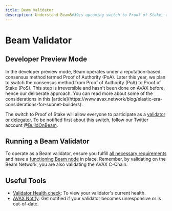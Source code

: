 ---
title: Beam Validator
description: Understand Beam&#39;s upcoming switch to Proof of Stake, and how to run a Beam validator.
---


# Beam Validator

## Developer Preview Mode

<Callout type="warning" emoji="⚠️">
  In the developer preview mode, Beam operates under a reputation-based
  consensus method termed Proof of Authority (PoA). Later this year, we plan to
  switch the consensus method from Proof of Authority (PoA) to Proof of Stake
  (PoS). This step is irreversible and hasn't been done on AVAX before, hence
  our deliberate approach. You can read more about some of the considerations in
  this
  [article](https://www.avax.network/blog/elastic-era-considerations-for-subnet-builders).
</Callout>

The switch to Proof of Stake will allow everyone to participate as a [validator or delegator](/chain/nodes/validate-delegate). To be notified first about this switch, follow our Twitter account [@BuildOnBeam](https://twitter.com/BuildOnBeam).

## Running a Beam Validator

To operate as a Beam validator, ensure you fulfill [all necessary requirements](/chain/nodes/requirements) and have a [functioning Beam node](/chain/nodes/mint) in place. Remember, by validating on the Beam Network, you are also validating the AVAX C-Chain.

## Useful Tools

- [Validator Health check](https://stats.avax.network/dashboard/validator-health-check/): To view your validator's current health.
- [AVAX Notify](https://notify.avax.network/): Get notified if your validator becomes unresponsive or is out-of-date.
